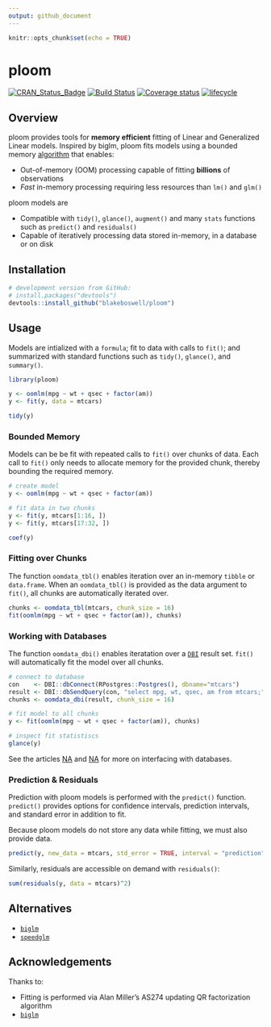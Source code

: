 ```yaml
---
output: github_document
---
```


```r
knitr::opts_chunk$set(echo = TRUE)
```

# ploom

[![CRAN_Status_Badge](https://www.r-pkg.org/badges/version/ploom)](https://cran.r-project.org/package=ploom)
[![Build Status](https://api.travis-ci.com/blakeboswell/ploom.svg?branch=develop)](https://api.travis-ci.com/blakeboswell/ploom)
[![Coverage status](https://codecov.io/gh/blakeboswell/ploom/branch/develop/graph/badge.svg)](https://codecov.io/github/blakeboswell/ploom?branch=develop)
[![lifecycle](https://img.shields.io/badge/lifecycle-experimental-orange.svg)](https://www.tidyverse.org/lifecycle/#experimental)

<!-- [AppVeyor Build Status]() -->

## Overview

ploom provides tools for __memory efficient__ fitting of Linear and Generalized Linear models. Inspired by biglm, ploom fits models using a bounded memory [algorithm](#acknowledgements) that enables:

- Out-of-memory (OOM) processing capable of fitting __billions__ of observations
- _Fast_ in-memory processing requiring less resources than `lm()` and `glm()`

ploom models are

- Compatible with `tidy()`, `glance()`, `augment()` and many `stats` functions such as `predict()` and `residuals()`
- Capable of iteratively processing data stored in-memory, in a database or on disk

## Installation

```r
# development version from GitHub:
# install.packages("devtools")
devtools::install_github("blakeboswell/ploom")
```

## Usage

Models are intialized with a `formula`; fit to data with calls to `fit()`; and summarized with standard functions such as `tidy()`, `glance()`, and `summary()`.

```r
library(ploom)

y <- oomlm(mpg ~ wt + qsec + factor(am))
y <- fit(y, data = mtcars)

tidy(y)

```

### Bounded Memory

Models can be be fit with repeated calls to `fit()` over chunks of data. Each call to `fit()` only needs to allocate memory for the provided chunk, thereby bounding the required memory.

```r
# create model
y <- oomlm(mpg ~ wt + qsec + factor(am))

# fit data in two chunks
y <- fit(y, mtcars[1:16, ])
y <- fit(y, mtcars[17:32, ])

coef(y)
```

### Fitting over Chunks

The function `oomdata_tbl()` enables iteration over an in-memory `tibble` or `data.frame`. When an `oomdata_tbl()` is provided as the data argument to `fit()`, all chunks are automatically iterated over.

```r
chunks <- oomdata_tbl(mtcars, chunk_size = 16)
fit(oomlm(mpg ~ wt + qsec + factor(am)), chunks)
```

### Working with Databases

The function `oomdata_dbi()` enables iteratation over a [`DBI`]() result set. `fit()` will automatically fit the model over all chunks.

```r
# connect to database
con    <- DBI::dbConnect(RPostgres::Postgres(), dbname="mtcars")
result <- DBI::dbSendQuery(con, "select mpg, wt, qsec, am from mtcars;")
chunks <- oomdata_dbi(result, chunk_size = 16)

# fit model to all chunks
y <- fit(oomlm(mpg ~ wt + qsec + factor(am)), chunks)

# inspect fit statistiscs
glance(y)
```

See the articles [NA]() and [NA]() for more on interfacing with databases.

### Prediction & Residuals

Prediction with ploom models is performed with the `predict()` function. `predict()` provides options for confidence intervals, prediction intervals, and standard error in addition to fit.

Because ploom models do not store any data while fitting, we must also provide data. 

```r
predict(y, new_data = mtcars, std_error = TRUE, interval = "prediction")
```

Similarly, residuals are accessible on demand with `residuals()`:

```r
sum(residuals(y, data = mtcars)^2)
```

## Alternatives

- [`biglm`](https://cran.r-project.org/web/packages/biglm/index.html)
- [`speedglm`](https://cran.r-project.org/web/packages/speedglm/index.html)

## Acknowledgements

Thanks to:

- Fitting is performed via Alan Miller’s AS274 updating QR factorization algorithm
- [`biglm`](https://cran.r-project.org/web/packages/biglm/index.html)

